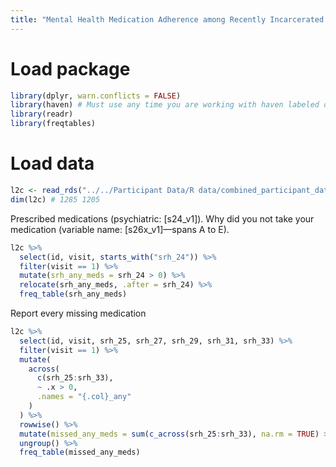 ```yaml
---
title: "Mental Health Medication Adherence among Recently Incarcerated Homeless"
---
```


# Load package

```r
library(dplyr, warn.conflicts = FALSE)
library(haven) # Must use any time you are working with haven labeled data
library(readr)
library(freqtables)
```

# Load data

```r
l2c <- read_rds("../../Participant Data/R data/combined_participant_data.rds")
dim(l2c) # 1285 1205
```

Prescribed medications (psychiatric: [s24_v1]). Why did you not take your medication (variable name: [s26x_v1]—spans A to E).    

```r
l2c %>% 
  select(id, visit, starts_with("srh_24")) %>% 
  filter(visit == 1) %>% 
  mutate(srh_any_meds = srh_24 > 0) %>% 
  relocate(srh_any_meds, .after = srh_24) %>% 
  freq_table(srh_any_meds)
```

Report every missing medication

```r
l2c %>% 
  select(id, visit, srh_25, srh_27, srh_29, srh_31, srh_33) %>% 
  filter(visit == 1) %>% 
  mutate(
    across(
      c(srh_25:srh_33),
      ~ .x > 0,
      .names = "{.col}_any"
    )
  ) %>%
  rowwise() %>% 
  mutate(missed_any_meds = sum(c_across(srh_25:srh_33), na.rm = TRUE) > 0) %>% 
  ungroup() %>% 
  freq_table(missed_any_meds)
```


